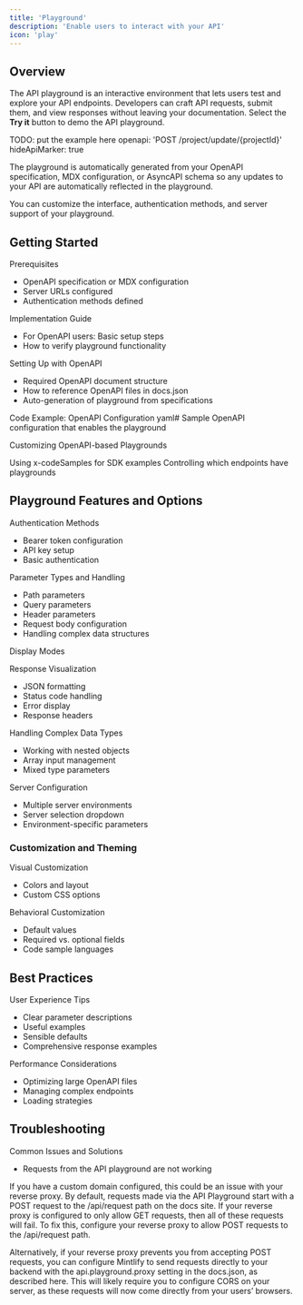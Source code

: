 ```yaml
---
title: 'Playground'
description: 'Enable users to interact with your API'
icon: 'play'
---
```


## Overview

The API playground is an interactive environment that lets users test and explore your API endpoints. Developers can craft API requests, submit them, and view responses without leaving your documentation. Select the **Try it** button to demo the API playground.

TODO: put the example here
openapi: 'POST /project/update/{projectId}'
hideApiMarker: true

The playground is automatically generated from your OpenAPI specification, MDX configuration, or AsyncAPI schema so any updates to your API are automatically reflected in the playground.

You can customize the interface, authentication methods, and server support of your playground.

## Getting Started

Prerequisites
- OpenAPI specification or MDX configuration
- Server URLs configured
- Authentication methods defined

Implementation Guide

- For OpenAPI users: Basic setup steps
- How to verify playground functionality

Setting Up with OpenAPI
- Required OpenAPI document structure
- How to reference OpenAPI files in docs.json
- Auto-generation of playground from specifications

Code Example: OpenAPI Configuration
yaml# Sample OpenAPI configuration that enables the playground

Customizing OpenAPI-based Playgrounds

Using x-codeSamples for SDK examples
Controlling which endpoints have playgrounds

## Playground Features and Options

Authentication Methods
- Bearer token configuration
- API key setup
- Basic authentication

Parameter Types and Handling
- Path parameters
- Query parameters
- Header parameters
- Request body configuration
- Handling complex data structures

Display Modes


Response Visualization
- JSON formatting
- Status code handling
- Error display
- Response headers

Handling Complex Data Types
- Working with nested objects
- Array input management
- Mixed type parameters

Server Configuration
- Multiple server environments
- Server selection dropdown
- Environment-specific parameters

### Customization and Theming

Visual Customization
- Colors and layout
- Custom CSS options

Behavioral Customization
- Default values
- Required vs. optional fields
- Code sample languages

## Best Practices

User Experience Tips
- Clear parameter descriptions
- Useful examples
- Sensible defaults
- Comprehensive response examples

Performance Considerations
- Optimizing large OpenAPI files
- Managing complex endpoints
- Loading strategies

## Troubleshooting

Common Issues and Solutions
- Requests from the API playground are not working

If you have a custom domain configured, this could be an issue with your reverse proxy. By default, requests made via the API Playground start with a POST request to the /api/request path on the docs site. If your reverse proxy is configured to only allow GET requests, then all of these requests will fail. To fix this, configure your reverse proxy to allow POST requests to the /api/request path.

Alternatively, if your reverse proxy prevents you from accepting POST requests, you can configure Mintlify to send requests directly to your backend with the api.playground.proxy setting in the docs.json, as described here. This will likely require you to configure CORS on your server, as these requests will now come directly from your users’ browsers.


